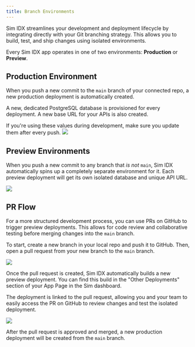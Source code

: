 ```yaml
---
title: Branch Environments
---
```


Sim IDX streamlines your development and deployment lifecycle by integrating directly with your Git branching strategy.
This allows you to build, test, and ship changes using isolated environments.

Every Sim IDX app operates in one of two environments: **Production** or **Preview**.

## Production Environment

When you push a new commit to the `main` branch of your connected repo, a new production deployment is automatically created.

A new, dedicated PostgreSQL database is provisioned for every deployment.
A new base URL for your APIs is also created.

<Note>
If you're using these values during development, make sure you update them after every push.
</Note>

<Frame caption="The Current Deployment section of your App Page represents your latest production deployment.">
  <img src="/images/idx/deployment/current-deployment.png" />
</Frame>

## Preview Environments

When you push a new commit to any branch that _is not_ `main`, Sim IDX automatically spins up a completely separate environment for it.
Each preview deployment will get its own isolated database and unique API URL.

<Frame caption="The Other Deployments section of your App Page is where you can find preview deployments.">
  <img src="/images/idx/deployment/other-deployments.png" />
</Frame>

## PR Flow

For a more structured development process, you can use PRs on GitHub to trigger preview deployments.
This allows for code review and collaborative testing before merging changes into the `main` branch.

To start, create a new branch in your local repo and push it to GitHub.
Then, open a pull request from your new branch to the `main` branch.

<Frame caption="Open a new pull request on GitHub">
  <img src="/images/idx/deployment/new-pr-on-github.png" />
</Frame>

Once the pull request is created, Sim IDX automatically builds a new preview deployment.
You can find this build in the "Other Deployments" section of your App Page in the Sim dashboard.

The deployment is linked to the pull request, allowing you and your team to easily access the PR on GitHub to review changes and test the isolated deployment.

<Frame caption="The PR link in the deployment details.">
  <img src="/images/idx/deployment/pr-other-deployment-sim-idx.png" />
</Frame>

After the pull request is approved and merged, a new production deployment will be created from the `main` branch.
